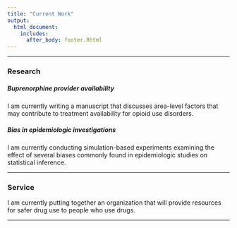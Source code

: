 ```yaml
---
title: "Current Work"
output: 
  html_document:
    includes:
      after_body: footer.Rhtml
---
```


***

### Research

##### Buprenorphine provider availability

I am currently writing a manuscript that discusses area-level factors that may contribute to treatment availability for opioid use disorders. 

##### Bias in epidemiologic investigations 

I am currently conducting simulation-based experiments examining the effect of several biases commonly found in epidemiologic studies on statistical inference.

***

### Service

I am currently putting together an organization that will provide resources for safer drug use to people who use drugs.

***